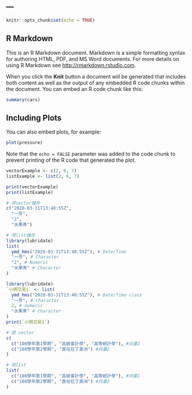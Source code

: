 ---
---

```r
knitr::opts_chunk$set(echo = TRUE)
```

## R Markdown

This is an R Markdown document. Markdown is a simple formatting syntax for authoring HTML, PDF, and MS Word documents. For more details on using R Markdown see <http://rmarkdown.rstudio.com>.

When you click the **Knit** button a document will be generated that includes both content as well as the output of any embedded R code chunks within the document. You can embed an R code chunk like this:

```r
summary(cars)
```

## Including Plots

You can also embed plots, for example:

```r
plot(pressure)
```

Note that the `echo = FALSE` parameter was added to the code chunk to prevent printing of the R code that generated the plot.

```r
vectorExample <- c(2, 6, 7)
listExample <- list(2, 6, 7)

print(vectorExample)
print(listExample)
```
```r
# 用vector儲存
c("2020-03-31T13:40:55Z", 
  "一芳", 
  "2", 
  "水果茶")

# 用list儲存
library(lubridate)
list(
  ymd_hms("2020-03-31T13:40:55Z"), # Date/Time
  "一芳", # Character
  "2", # Numeric
  "水果茶" # Character
)
```
```r
library(lubridate)
`小明交易1` <- list(
  ymd_hms("2020-03-31T13:40:55Z"), # Date/Time class
  "一芳", # character
  2, # numeric
  "水果茶" # character
)
print(`小明交易1`)
```
```r
# 用 vector
c(
  c("108學年第1學期", "高級會計學", "高等統計學"), #向量1
  c("108學年第2學期", "食在拉丁美洲") #向量2
)
```

```r
# 用list
list(
  c("108學年第1學期", "高級會計學", "高等統計學"), #向量1
  c("108學年第2學期", "食在拉丁美洲") #向量2
)
```

